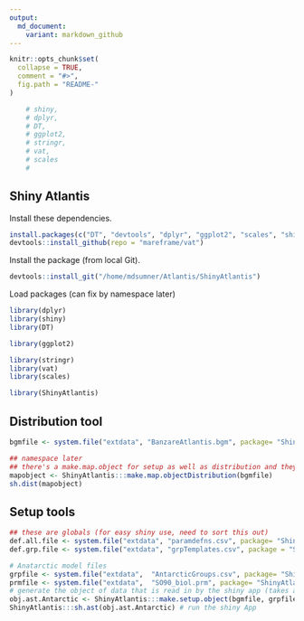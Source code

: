 ```yaml
---
output:
  md_document:
    variant: markdown_github
---
```


<!-- README.md is generated from README.Rmd. Please edit that file -->

```r
knitr::opts_chunk$set(
  collapse = TRUE,
  comment = "#>",
  fig.path = "README-"
)

    # shiny,
    # dplyr,
    # DT,
    # ggplot2,
    # stringr,
    # vat,
    # scales
    # 
```

## Shiny Atlantis

Install these dependencies. 

```r
install.packages(c("DT", "devtools", "dplyr", "ggplot2", "scales", "shiny", "stringr"))
devtools::install_github(repo = "mareframe/vat")
```

Install the package (from local Git). 

```r
devtools::install_git("/home/mdsumner/Atlantis/ShinyAtlantis")
```

Load packages (can fix by namespace later)

```r
library(dplyr)
library(shiny)
library(DT)

library(ggplot2)

library(stringr)
library(vat)
library(scales)

library(ShinyAtlantis)
```

## Distribution tool

```r
bgmfile <- system.file("extdata", "BanzareAtlantis.bgm", package= "ShinyAtlantis")

## namespace later
## there's a make.map.object for setup as well as distribution and they are different
mapobject <- ShinyAtlantis:::make.map.objectDistribution(bgmfile)
sh.dist(mapobject)

```

## Setup tools


```r
## these are globals (for easy shiny use, need to sort this out)
def.all.file <- system.file("extdata", "paramdefns.csv", package= "ShinyAtlantis")
def.grp.file <- system.file("extdata", "grpTemplates.csv", package = "ShinyAtlantis")

# Anatarctic model files 
grpfile <- system.file("extdata",  "AntarcticGroups.csv", package= "ShinyAtlantis")
prmfile <- system.file("extdata",  "SO90_biol.prm", package= "ShinyAtlantis")
# generate the object of data that is read in by the shiny app (takes a few minutes)
obj.ast.Antarctic <- ShinyAtlantis:::make.setup.object(bgmfile, grpfile, prmfile)
ShinyAtlantis:::sh.ast(obj.ast.Antarctic) # run the shiny App

```